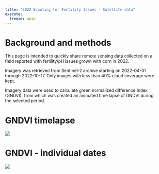```yaml
---
title: "2022 Scouting for Fertility Issues - Satellite data"
execute: 
  freeze: auto
---
```


# Background and methods

This page is intended to quickly share remote sensing data collected on a field reported with fertility/pH issues grown with corn in 2022.

Imagery was retrieved from Sentinel-2 archive starting on 2022-04-01 through 2022-10-17. Only images with less than 40% cloud coverage were kept.

Imagery data were used to calculate green normalized difference index (GNDVI), from which was created an animated time lapse of GNDVI during the selected period.

# GNDVI timelapse

![](images/2022_scout_fertility_gndvi_timelapse_gg.gif)

# GNDVI - individual dates

![](images/2022_scout_fertility_gndvi.png)
